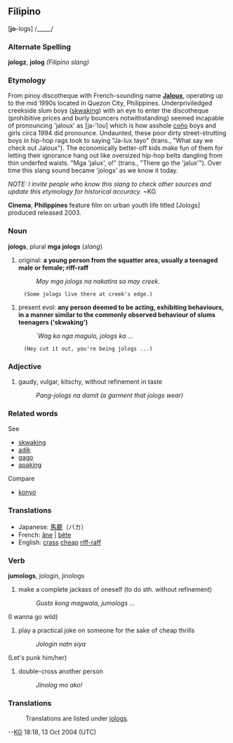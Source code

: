 ==Filipino==

['''jo'''-logs] /_____/


=== Alternate Spelling ===
'''jologz''', '''jolog'''  ''(Filipino slang)''

=== Etymology ===
From pinoy discotheque with French-sounding name '''[[Jaloux]]''', operating up to the mid 1990s located in Quezon City, Philippines. Underpriviledged creekside slum boys ([[skwaking]]) with an eye to enter the discotheque (prohibitive prices and burly bouncers notwithstanding) seemed incapable of pronouncing 'jaloux' as [ja-'lou] which is how asshole [[coño]] boys and girls circa 1994 did pronounce. Undaunted, these poor dirty street-strutting boys in hip-hop rags took to saying "Ja-lux tayo" (trans., "What say we check out Jaloux"). The economically better-off kids make fun of them for letting their ignorance hang out like oversized hip-hop belts dangling from thin underfed waists. "Mga 'jalux', o!" (trans., "There go the 'jalux'"). Over time this slang sound became 'jologs' as we know it today.

''NOTE: I invite people who know this slang to check other sources and update this etymology for historical accuracy.'' ~KG

'''Cinema''', '''Philippines''' feature film on urban youth life titled [Jologs] produced released 2003.

=== Noun ===
'''jologs''', plural '''mga jologs''' (''slang'')

# original: '''a young person from the squatter area, usually a teenaged male or female; riff-raff'''
#: ''May mga jologs na nakatira sa may creek.'' 
      (Some jologs live there at creek's edge.)
# present evol: '''any person deemed to be acting, exhibiting behaviours, in a manner similar to the commonly observed behaviour of slums teenagers <nowiki>('skwaking')</nowiki>'''
#: ''`Wag ka nga magulo, jologs ka ...'' 
      (Hey cut it out, you're being jologs ...)

=== Adjective ===

# gaudy, vulgar, kitschy, without refinement in taste 
#: ''Pang-jologs na damit  (a garment that jologs wear)''

=== Related words ===
See
* [[skwaking]]
* [[adik]]
* [[gago]]
* [[apaking]]
Compare
* [[konyo]]

=== Translations ===

* Japanese: [[馬鹿]]（バカ）
* French: [[âne]] | [[bête]]
* English: [[crass]] [[cheap]] [[riff-raff]]

=== Verb ===
'''jumologs''', jologin, jinologs

# make a complete jackass of oneself (to do sth. without refinement)
#: ''Gusto kong magwala, jumologs ...''
(I wanna go wild)
# play a practical joke on someone for the sake of cheap thrills
#: ''Jologin natn siya''
(Let's punk him/her)
# double-cross another person
#: ''Jinolog mo ako!''

=== Translations ===
:Translations are listed under [[jologs]].


--[[User:Kg|KG]] 18:18, 13 Oct 2004 (UTC)
